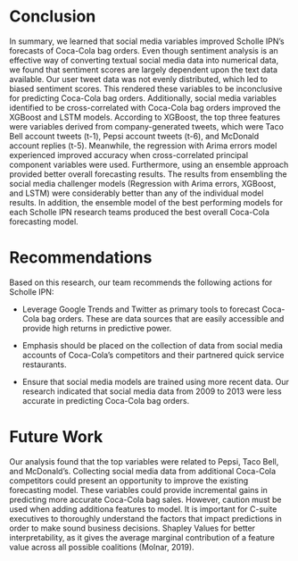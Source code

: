 # Conclusion {.unnumbered}

In summary, we learned that social media variables improved Scholle IPN's forecasts of Coca-Cola bag orders.  Even though sentiment analysis is an effective way of converting textual social media data into numerical data, we found that sentiment scores are largely dependent upon the text data available.  Our user tweet data was not evenly distributed, which led to  biased sentiment scores.  This rendered these variables to be inconclusive for predicting Coca-Cola bag orders.  Additionally, social media variables identified to be cross-correlated with Coca-Cola bag orders improved the XGBoost and LSTM models.  According to XGBoost, the top three features were variables derived from company-generated tweets, which were Taco Bell account tweets (t-1), Pepsi account tweets (t-6), and McDonald account replies (t-5).  Meanwhile, the regression with Arima errors model experienced improved accuracy when cross-correlated principal component variables were used.  Furthermore, using an ensemble approach provided better overall forecasting results.  The results from ensembling the social media challenger models (Regression with Arima errors, XGBoost, and LSTM) were considerably better than any of the individual model results.  In addition, the ensemble model of the best performing models for each Scholle IPN research teams produced the best overall Coca-Cola forecasting model.

# Recommendations {.unnumbered}

Based on this research, our team recommends the following actions for Scholle IPN:

* Leverage Google Trends and Twitter as primary tools to forecast Coca-Cola bag orders.  These are data sources that are easily accessible and provide high returns in predictive power.

* Emphasis should be placed on the collection of data from social media accounts of Coca-Cola's competitors and their partnered quick service restaurants.  

* Ensure that social media models are trained using more recent data. Our research indicated that social media data from 2009 to 2013 were less accurate in predicting Coca-Cola bag orders.


# Future Work {.unnumbered}

Our analysis found that the top variables were related to Pepsi, Taco Bell, and McDonald's.  Collecting social media data from additional Coca-Cola competitors could present an opportunity to improve the existing forecasting model. These variables could provide incremental gains in predicting more accurate Coca-Cola bag sales.   However, caution must be used when adding additiona features to model.  It is important for C-suite executives to thoroughly understand the factors that impact predictions in order to make sound business decisions.  Shapley Values for better interpretability, as it gives the average marginal contribution of a feature value across all possible coalitions (Molnar, 2019).
 
\newpage